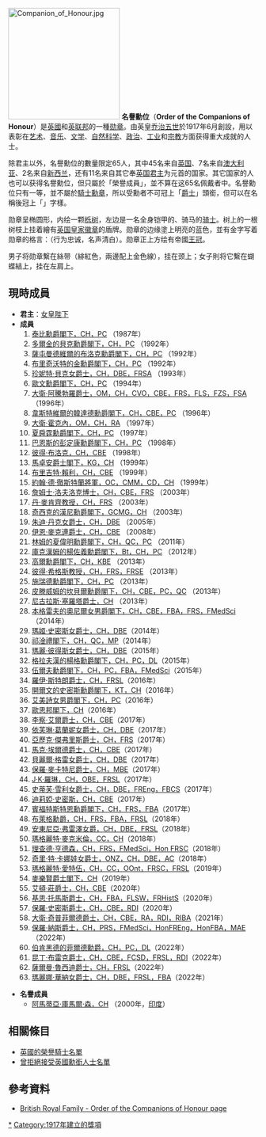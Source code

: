 {{noteTA
|G1=PoliticiansUK
|G2=UK Places
|G3=People
|G4=Country
|1=zh:佐治;zh-hans:乔治;zh-hk:佐治;zh-sg:乔治;zh-tw:喬治;zh-cn:乔治
}}
[[File:Companion_of_Honour.jpg|225px]]
'''名譽勳位'''（'''Order of the Companions of Honour'''）是[[英國|英國]]和[[英联邦|英联邦]]的一種[[勋章|勋章]]。由英皇[[乔治五世_(英国)|乔治五世]]於1917年6月創設，用以表彰在[[艺术|艺术]]、[[音乐|音乐]]、[[文学|文学]]、[[自然科学|自然科学]]、[[政治|政治]]、[[工业|工业]]和[[宗教|宗教]]方面获得重大成就的人士。

除君主以外，名譽勳位的數量限定65人，其中45名来自[[英国|英国]]、7名来自[[澳大利亚|澳大利亚]]、2名来自[[新西兰|新西兰]]，还有11名来自其它奉[[英国君主|英国君主]]为元首的国家。其它国家的人也可以获得名譽勳位，但只屬於「榮譽成員」，並不算在这65名佩戴者中。名譽勳位只有一等，並不屬於[[騎士勳章|騎士勳章]]，所以受勳者不可冠上「[[爵士|爵士]]」頭銜，但可以在名稱後冠上「{{lang|en|CH}}」字樣。

勋章呈椭圆形，内绘一颗[[栎属|栎树]]，左边是一名全身铠甲的、骑马的[[骑士|骑士]]。树上的一根树枝上挂着繪有[[英国皇家徽章|英国皇家徽章]]的盾牌。勋章的边缘塗上明亮的蓝色，並有金字写着勋章的格言：{{lang|en|IN ACTION FAITHFUL AND IN HONOUR CLEAR}}（行为忠诚，名声清白）。勋章正上方绘有帝國[[王冠|王冠]]。

男子将勋章繫在絲带（緋紅色，兩邊配上金色線），挂在颈上；女子則将它繫在蝴蝶結上，挂在左肩上。

== 現時成員 ==
* '''君主'''：[[伊利沙伯二世|女皇陛下]]
* '''成員'''
*# [[諾曼·泰比|泰比勳爵閣下，CH，PC]] （1987年）
*# [[肯內斯·貝克|多爾金的貝克勳爵閣下，CH，PC]] （1992年）
*# [[彼特·布洛克|薩屯曼德維爾的布洛克勳爵閣下，CH，PC]] （1992年）
*# [[湯姆·金，布里奇沃特的金男爵|布里奇沃特的金勳爵閣下，CH，PC]] （1992年）
*# [[珍妮特·貝克|珍妮特·貝克女爵士，CH，DBE，FRSA]] （1993年）
*# [[大衛·歐文|歐文勳爵閣下，CH，PC]] （1994年）
*# [[大衛·阿騰勃羅|大衛·阿騰勃羅爵士，OM，CH，CVO，CBE，FRS，FLS，FZS，FSA]] （1996年）
*# [[韓達德|韋斯特維爾的韓達德勳爵閣下，CH，CBE，PC]] （1996年）
*# [[大卫·霍克尼|大衛·霍克內，OM，CH，RA]] （1997年）
*# [[夏舜霆|夏舜霆勳爵閣下，CH，PC]] （1997年）
*# [[彭定康|巴恩斯的彭定康勳爵閣下，CH，PC]] （1998年）
*# [[彼得·布洛克|彼得·布洛克，CH，CBE]] （1998年）
*# [[馬卓安|馬卓安爵士閣下，KG，CH]] （1999年）
*# [[布里吉特·賴利|布里吉特·賴利，CH，CBE]] （1999年）
*# [[約翰·德·徹斯特蘭|約翰·德·徹斯特蘭將軍，OC，CMM，CD，CH]] （1999年）
*# [[詹姆士·洛夫洛克|詹姆士·洛夫洛克博士，CH，CBE，FRS]] （2003年）
*# [[丹·麥肯齊|丹·麥肯齊教授，CH，FRS]] （2003年）
*# [[大衛·漢尼，奇西克的漢尼男爵|奇西克的漢尼勳爵閣下，GCMG，CH]] （2003年）
*# [[朱迪·丹克|朱迪·丹克女爵士，CH，DBE]] （2005年）
*# [[伊恩·麥克連|伊恩·麥克連爵士，CH，CBE]] （2008年）
*# [[夏偉明|林姆的夏偉明勳爵閣下，CH，QC，PC]] （2011年）
*# [[楊佐義|庫克漢姆的楊佐義勳爵閣下，Bt，CH，PC]] （2012年）
*# [[塞巴斯蒂安·高爾|高爾勳爵閣下，CH，KBE]] （2013年）
*# [[彼得·希格斯|彼得·希格斯教授，CH，FRS，FRSE]] （2013年）
*# [[施瑞德|施瑞德勳爵閣下，CH，PC]] （2013年）
*# [[明亞斯·坎貝爾|皮滕威姆的坎貝爾勳爵閣下，CH，CBE，PC，QC]] （2013年）
*# [[尼古拉斯·塞羅塔|尼古拉斯·塞羅塔爵士，CH]] （2013年）
*# [[本格雷夫的奧尼爾女男爵奧諾拉·奧尼爾|本格雷夫的奧尼爾女男爵閣下，CH，CBE，FBA，FRS，FMedSci]]（2014年）
*# [[瑪姬·史密斯|瑪姬·史密斯女爵士，CH，DBE]]（2014年）
*# [[祁淦禮|祁淦禮閣下，CH，QC，MP]]（2014年）
*# [[瑪麗·彼得斯_(運動家)|瑪麗·彼得斯女爵士，CH，DBE]]（2015年）
*# [[格拉夫漢的楊格男爵大衛·楊格|格拉夫漢的楊格勳爵閣下，CH，PC，DL]]（2015年）
*# [[伍爾夫_(英國法官)|伍爾夫勳爵閣下，CH，PC，FBA，FMedSci]]（2015年）
*# [[羅伊·斯特朗|羅伊·斯特朗爵士，CH，FRSL]]（2016年）
*# [[開爾文的史密斯男爵羅伯特·史密斯|開爾文的史密斯勳爵閣下，KT，CH]]（2016年）
*# [[艾美詩|艾美詩女男爵閣下，CH，PC]]（2016年）
*# [[歐思邦|歐思邦閣下，CH]]（2016年）
*# [[李察·艾爾|李察·艾爾爵士，CH，CBE]]（2017年）
*# [[依芙琳·葛蘭妮|依芙琳·葛蘭妮女爵士，CH，DBE]]（2017年）
*# [[亞歷克·傑弗里斯|亞歷克·傑弗里斯爵士，CH，FRS]]（2017年）
*# [[馬克·埃爾德|馬克·埃爾德爵士，CH，CBE]]（2017年）
*# [[貝麗爾·格雷|貝麗爾·格雷女爵士，CH，DBE]]（2017年）
*# [[保羅·麥卡特尼|保羅·麥卡特尼爵士，CH，MBE]]（2017年）
*# [[J·K·羅琳|J·K·羅琳，CH，OBE，FRSL]]（2017年）
*# [[史蒂芙·雪利|史蒂芙·雪利女爵士，CH，DBE，FREng，FBCS]]（2017年）
*# [[迪莉婭·史密斯|迪莉婭·史密斯，CH，CBE]]（2017年）
*# [[賓福特斯特恩男爵尼古拉斯·斯特恩|賓福特斯特恩勳爵閣下，CH，FRS，FBA]]（2017年）
*# [[梅爾文·布萊格|布萊格勳爵，CH，FRS，FBA，FRSL]]（2018年）
*# [[安東尼亞·弗雷澤|安東尼亞·弗雷澤女爵，CH，DBE，FRSL]]（2018年）
*# [[瑪格麗特·麥克米倫|瑪格麗特·麥克米倫，CC，CH]]（2018年）
*# [[理查德·亨德森|理查德·亨德森，CH，FRS，FMedSci，Hon FRSC]]（2018年）
*# [[奇里·特·卡娜娃|奇里·特·卡娜娃女爵士，ONZ，CH，DBE，AC]]（2018年）　
*# [[瑪格麗特·愛特伍|瑪格麗特·愛特伍，CH，CC，OOnt，FRSC，FRSL]]（2019年）
*# [[麥樂賢|麥樂賢爵士閣下，CH]]（2019年）
*# [[艾頓·莊|艾頓·莊爵士，CH，CBE]]（2020年）
*# [[基思·托馬斯|基思·托馬斯爵士，CH，FBA，FLSW，FRHistS]]（2020年）
*# [[保羅·史密斯|保羅·史密斯爵士，CH，CBE，RDI]]（2020年）
*# [[大衛·奇普菲爾德|大衛·奇普菲爾德爵士，CH，CBE，RA，RDI，RIBA]]（2021年）
*# [[保羅·納斯|保羅·納斯爵士，CH，PRS，FMedSci，HonFREng，HonFBA，MAE]]（2022年）
*# [[伯肯黑德的菲爾德男爵法蘭克·菲爾德|伯肯黑德的菲爾德勳爵，CH，PC，DL]]（2022年）
*# [[昆丁·布雷克|昆丁·布雷克爵士，CH，CBE，FCSD，FRSL，RDI]]（2022年）
*# [[薩爾曼·魯西迪|薩爾曼·魯西迪爵士，CH，FRSL]]（2022年）
*# [[瑪麗娜·華納|瑪麗娜·華納女爵士，CH，DBE，FRSL，FBA]]（2022年）

* '''名譽成員'''
** [[阿馬蒂亞·庫馬爾·森|阿馬蒂亞·庫馬爾·森，CH]] （2000年，[[印度|印度]]）

== 相關條目 ==
* [[英國的榮譽騎士名單|英國的榮譽騎士名單]]
* [[曾拒絕接受英國勳銜人士名單|曾拒絕接受英國勳銜人士名單]]

== 參考資料 ==
* [https://web.archive.org/web/20070928071549/http://www.thedukeofyork.org/output/Page4882.asp British Royal Family - Order of the Companions of Honour page]

{{英國授勳及嘉獎制度}}

[[Category:名譽勳位|*]]
[[Category:1917年建立的獎項|Category:1917年建立的獎項]]